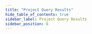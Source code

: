 ```yaml
---
title: "Project Query Results"
hide_table_of_contents: true
sidebar_label: Project Query Results
sidebar_position: 6
---
```





<LanguageSwitcher supportedLanguages={supportedLanguages} />

<LanguageContent language="csharp">
   <HowToProjectQueryResultsCsharp />
</LanguageContent>

<LanguageContent language="java">
   <HowToProjectQueryResultsJava />
</LanguageContent>

<LanguageContent language="python">
   <HowToProjectQueryResultsPython />
</LanguageContent>

<LanguageContent language="php">
   <HowToProjectQueryResultsPhp />
</LanguageContent>

<LanguageContent language="nodejs">
   <HowToProjectQueryResultsNodejs />
</LanguageContent>


<!---
### Session
- [Query Overview](../../../client-api/session/querying/how-to-query)
- [How to Stream Query Results](../../../client-api/session/querying/how-to-stream-query-results)

### Indexes
- [Querying an index](../../../indexes/querying/query-index)
- [Project index query results](../../../indexes/querying/projections)

### Server
- [JavaScript Engine](../../../server/kb/javascript-engine)

### Querying
- [Basics](../../../indexes/querying/query-index)
- [Projections](../../../indexes/querying/projections)


-->